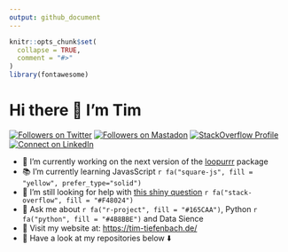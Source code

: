 ```yaml
---
output: github_document
---
```


<!-- README.md is generated from README.Rmd. Please edit that file -->

```r
knitr::opts_chunk$set(
  collapse = TRUE,
  comment = "#>"
)
library(fontawesome)
```

# Hi there 👋 I'm Tim

<!-- badges: start -->

<a href="https://www.twitter.com/timteafan" target="blank"><img src="https://img.shields.io/twitter/follow/timteafan?label=Twitter&amp;style=social" alt="Followers on Twitter"/></a> <a rel="me" href="https://fosstodon.org/@TimTeaFan"><img src="https://img.shields.io/mastodon/follow/109529514106713499?domain=https%3A%2F%2Ffosstodon.org&amp;label=Mastadon%20&amp;style=social" alt="Followers on Mastadon"/></a> <a href="https://stackoverflow.com/users/9349302/timteafan" target="blank"><img src="https://img.shields.io/stackexchange/stackoverflow/r/9349302?label=Reputation&amp;logo=StackOverflow&amp;logoColor=orange&amp;style=social" alt="StackOverflow Profile"/></a> <a href="https://www.linkedin.com/in/timtiefenbach" target="blank"><img src="https://shields.io/badge/Connect-0A66C2?logo=linkedin&amp;logoColor=white" alt="Connect on LinkedIn"/></a>

<!-- badges: end -->

-   🔨 I'm currently working on the next version of the [loopurrr](https://github.com/TimTeaFan/loopurrr/) package
-   📚 I'm currently learning JavasScript `r fa("square-js", fill = "yellow", prefer_type="solid")`
-   🤔 I'm still looking for help with [this shiny question](https://stackoverflow.com/questions/59382931/embed-an-external-shiny-app-in-another-vanilla-shiny-app) `r fa("stack-overflow", fill = "#F48024")`
-   💬 Ask me about `r fa("r-project", fill = "#165CAA")`, Python `r fa("python", fill = "#4B8BBE")` and Data Sience
-   🔗 Visit my website at: <https://tim-tiefenbach.de/>
-   📣 Have a look at my repositories below ⬇️
